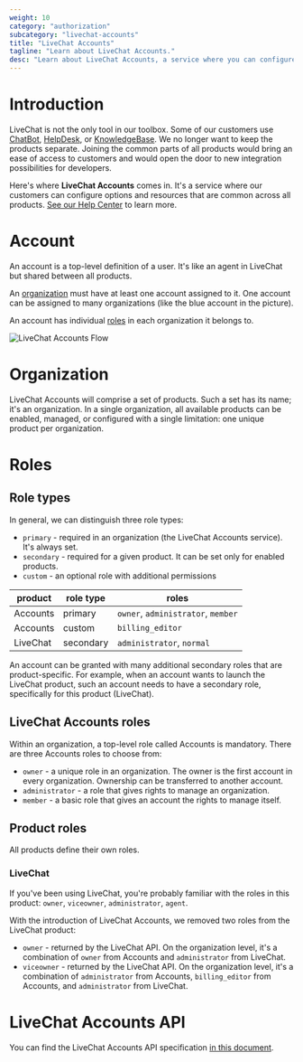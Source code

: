 ```yaml
---
weight: 10
category: "authorization"
subcategory: "livechat-accounts"
title: "LiveChat Accounts"
tagline: "Learn about LiveChat Accounts."
desc: "Learn about LiveChat Accounts, a service where you can configure options and resources common for all products."
---
```


# Introduction

LiveChat is not the only tool in our toolbox. Some of our customers use <a href="https://www.chatbot.com/" target="_blank">ChatBot</a>, <a href="https://www.helpdesk.com/" target="_blank">HelpDesk</a>, or <a href="https://www.knowledgebase.ai/" target="_blank">KnowledgeBase</a>. We no longer want to keep the products separate. Joining the common parts of all products would bring an ease of access to customers and would open the door to new integration possibilities for developers.

Here's where **LiveChat Accounts** comes in. It's a service where our customers can configure options and resources that are common across all products. <a href="https://www.livechat.com/help/livechat-accounts-a-new-way-to-log-in-to-livechat/" target="_blank">See our Help Center</a> to learn more.

# Account

An account is a top-level definition of a user. It's like an agent in LiveChat but shared between all products.

An [organization](#organization) must have at least one account assigned to it. One account can be assigned to many organizations (like the blue account in the picture).

An account has individual [roles](#roles) in each organization it belongs to.

![LiveChat Accounts Flow](/images/authorization/livechat-accounts-flow.jpg)

# Organization

LiveChat Accounts will comprise a set of products. Such a set has its name; it's an organization. In a single organization, all available products can be enabled, managed, or configured with a single limitation: one unique product per organization.

# Roles

## Role types

In general, we can distinguish three role types:

- `primary` - required in an organization (the LiveChat Accounts service). It's always set.
- `secondary` - required for a given product. It can be set only for enabled products.
- `custom` - an optional role with additional permissions

| product  | role type | roles                              |
| -------- | --------- | ---------------------------------- |
| Accounts | primary   | `owner`, `administrator`, `member` |
| Accounts | custom    | `billing_editor`                   |
| LiveChat | secondary | `administrator`, `normal`          |

An account can be granted with many additional secondary roles that are product-specific. For example, when an account wants to launch the LiveChat product, such an account needs to have a secondary role, specifically for this product (LiveChat).

## LiveChat Accounts roles

Within an organization, a top-level role called Accounts is mandatory. There are three Accounts roles to choose from:

- `owner` - a unique role in an organization. The owner is the first account in every organization. Ownership can be transferred to another account.
- `administrator` - a role that gives rights to manage an organization.
- `member` - a basic role that gives an account the rights to manage itself.

## Product roles

All products define their own roles.

### LiveChat

If you've been using LiveChat, you're probably familiar with the roles in this product: `owner`, `viceowner`, `administrator`, `agent`.

With the introduction of LiveChat Accounts, we removed two roles from the LiveChat product:

- `owner` - returned by the LiveChat API. On the organization level, it's a combination of `owner` from Accounts and `administrator` from LiveChat.
- `viceowner` - returned by the LiveChat API. On the organization level, it's a combination of `administrator` from Accounts, `billing_editor` from Accounts, and `administrator` from LiveChat.

# LiveChat Accounts API

You can find the LiveChat Accounts API specification [in this document](/authorization/livechat-accounts-api/).
